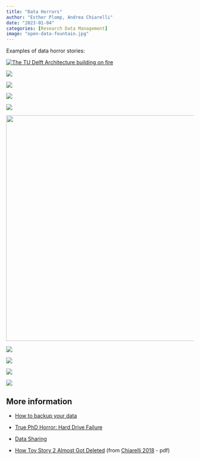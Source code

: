 ```yaml
---
title: "Data Horrors"
author: "Esther Plomp, Andrea Chiarelli"
date: "2023-01-04"
categories: [Research Data Management]
image: "open-data-fountain.jpg"
---
```


Examples of data horror stories:

[![The TU Delft Architecture building on fire](https://daphartmann.files.wordpress.com/2017/02/tu-delft-bouwkunde-brand-1.jpg)](https://daphartmann.files.wordpress.com/2017/02/tu-delft-bouwkunde-brand-1.jpg)

[![](images/image-1644946693.png){fig-alt="An advertisement for a cash reward if someone finds a lost backpack. Among details regarding the bag the text says \\\"The external drive is very important to me as it contains five years of research data which are crucial for my PhD thesis!"}](https://blogs.ch.cam.ac.uk/pmr/2011/08/01/why-you-need-a-data-management-plan/)

[![](images/image-689718380.png){fig-alt="An addition to the backup rule from Alex Chan, who had their adjustable height desk crash and their IMAc planted into the backup drive setting on the same desk."}](https://twitter.com/alexwlchan/status/1323236080913686528)

[![](images/image-1240159980.png){fig-alt="A tweet saying \"give me a horror story from your speciality in five words or less\" with Shawn Graham's answer to this: \"is this the current version\""}](https://twitter.com/electricarchaeo/status/1264362337559023616)

[![](images/image-1125274807.png){fig-alt="80 percent of scientific data from publicly-funded research is lost within two decades. Headline from december 19, 2013"}](https://www.upi.com/Science_News/2013/12/19/80-percent-of-scientific-data-from-publicly-funded-research-is-lost-within-two-decades/8781387477327/)

[![](images/image-1516561689.png){fig-alt="Most scientific research data from the 1990s is lost forever. A new study has found that as much as 80 percent of the raw scientific data collected by researchers in the early 1990s is gone forever, mostly because no one knows where to find it. By Danielle Wiener-Bronner. 2013." width="606"}](https://www.theatlantic.com/national/archive/2013/12/scientific-data-lost-forever/356422/)

[![](images/image-338631962.png){fig-alt="Can you still publish if you have lost the original data? I have recently completed a MD project and wriitin it up as a paper. My computer has since been stolen and I have lost the MD simulations (backup was taken too). Would the paper still be able to be published?"}](https://www.researchgate.net/post/Can_you_still_publish_if_you_have_lost_the_original_data)

[![](images/image-1334545154.png){fig-alt="years of data lost in fire at university"}](https://www.nytimes.com/2002/01/13/us/years-of-data-lost-in-fire-at-university.html)

[![](images/image-218605741.png){fig-alt="Forgotten collections - a (physical) data horror story"}](https://vu.nl/en/stories/forgotten-collections-a-physical-data-horror-story)

[![](images/image-254955976.png){fig-alt="Data transfer in shopping bags"}](https://vu.nl/en/stories/data-transfer-in-shopping-bags)

## More information

-   [How to backup your data](https://estherplomp.github.io/TNW-OS-support/posts/backup/)

-   [True PhD Horror: Hard Drive Failure](https://www.youtube.com/watch?v=U6FWWMttBrc)

-   [Data Sharing](https://www.youtube.com/watch?v=RVZbk3GEVSw)

-   [How Toy Story 2 Almost Got Deleted](https://www.youtube.com/watch?v=8dhp_20j0Ys) (from [Chiarelli 2018](https://www.city.ac.uk/__data/assets/pdf_file/0003/440346/RDM-slideshow.pdf) - pdf)
